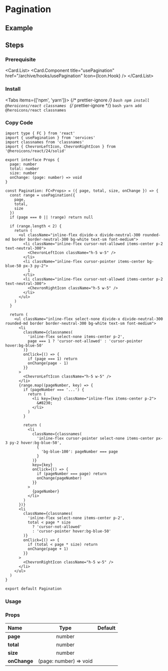
<BackTop />

# Pagination

## Example

## Steps

<div className="steps">

### Prerequisite

<Card.List>
  <Card.Component
    title="usePagination"
    href="/archive/hooks/usePagination"
    Icon={Icon.Hook}
  />
</Card.List>

### Install

<Tabs items={['npm', 'yarn']}>
  {/* prettier-ignore */}
  <Tab>
    ```bash
    npm install @heroicons/react classnames
    ```
    </Tab>
  {/* prettier-ignore */}
  <Tab>
    ```bash
    yarn add @heroicons/react classnames
    ```
</Tab>
</Tabs>

### Copy Code

```tsx filename="components/Pagination/index.tsx"
import type { FC } from 'react'
import { usePagination } from 'services'
import classnames from 'classnames'
import { ChevronLeftIcon, ChevronRightIcon } from '@heroicons/react/24/solid'

export interface Props {
  page: number
  total: number
  size: number
  onChange: (page: number) => void
}

const Pagination: FC<Props> = ({ page, total, size, onChange }) => {
  const range = usePagination({
    page,
    total,
    size
  })
  if (page === 0 || !range) return null

  if (range.length < 2) {
    return (
      <ul className="inline-flex divide-x divide-neutral-300 rounded-md border border-neutral-300 bg-white text-sm font-medium">
        <li className="inline-flex cursor-not-allowed items-center p-2 text-neutral-300">
          <ChevronLeftIcon className="h-5 w-5" />
        </li>
        <li className="inline-flex cursor-pointer items-center bg-blue-50 px-3 py-2">
          1
        </li>
        <li className="inline-flex cursor-not-allowed items-center p-2 text-neutral-300">
          <ChevronRightIcon className="h-5 w-5" />
        </li>
      </ul>
    )
  }

  return (
    <ul className="inline-flex select-none divide-x divide-neutral-300 rounded-md border border-neutral-300 bg-white text-sm font-medium">
      <li
        className={classnames(
          'inline-flex select-none items-center p-2',
          page === 1 ? 'cursor-not-allowed' : 'cursor-pointer hover:bg-blue-50'
        )}
        onClick={() => {
          if (page === 1) return
          onChange(page - 1)
        }}
      >
        <ChevronLeftIcon className="h-5 w-5" />
      </li>
      {range.map((pageNumber, key) => {
        if (pageNumber === '...') {
          return (
            <li key={key} className="inline-flex items-center p-2">
              &#8230;
            </li>
          )
        }

        return (
          <li
            className={classnames(
              'inline-flex cursor-pointer select-none items-center px-3 py-2 hover:bg-blue-50',
              {
                'bg-blue-100': pageNumber === page
              }
            )}
            key={key}
            onClick={() => {
              if (pageNumber === page) return
              onChange(pageNumber)
            }}
          >
            {pageNumber}
          </li>
        )
      })}
      <li
        className={classnames(
          'inline-flex select-none items-center p-2',
          total < page * size
            ? 'cursor-not-allowed'
            : 'cursor-pointer hover:bg-blue-50'
        )}
        onClick={() => {
          if (total < page * size) return
          onChange(page + 1)
        }}
      >
        <ChevronRightIcon className="h-5 w-5" />
      </li>
    </ul>
  )
}

export default Pagination
```

### Usage

</div>

### Props

| Name                     |          Type          | Default |
| :----------------------- | :--------------------: | :-----: |
| **page**<Required />     |         number         |         |
| **total**<Required />    |         number         |         |
| **size**<Required />     |         number         |         |
| **onChange**<Required /> | (page: number) => void |         |

<Comment />
